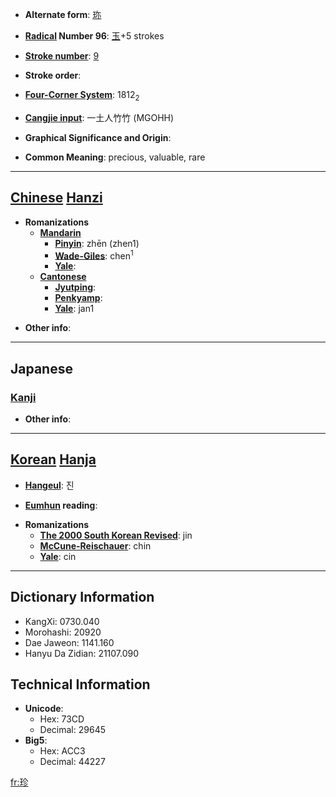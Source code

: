 * '''Alternate form''': [[珎]]

* '''[[Wiktionary:Chinese radical index| Radical]] Number 96''': [[Wiktionary:Chinese radical index 玉|玉]]+5 strokes

* '''[[Wiktionary:Chinese total strokes index|Stroke number]]''': [[Wiktionary:Chinese total strokes index 9|9]]

* '''Stroke order''': 

* '''[[Wiktionary:Chinese four corner index|Four-Corner System]]''': 1812<sub>2</sub>

* '''[[Wiktionary:Chinese Cangjie index|Cangjie input]]''': 一土人竹竹 (MGOHH)

* '''Graphical Significance and Origin''': 

* '''Common Meaning''': precious, valuable, rare

----

== [[Chinese]] [[Hanzi]] ==

* '''Romanizations'''
** '''[[Mandarin]]'''
*** '''[[Pinyin]]''': zhēn (zhen1)
*** '''[[Wade-Giles]]''': chen<sup>1</sup>
*** '''[[Yale]]''': 
** '''[[Cantonese]]'''
*** '''[[Jyutping]]''':
*** '''[[Penkyamp]]''': 
*** '''[[Yale]]''': jan1

* '''Other info''': 

----

==Japanese==
===[[Kanji]]===
{{kanji|on readings=[[ちん]] (chin)
|kun readings=[[めずらしい]] (mezurashii)
}}

* '''Other info''':  

----

== [[Korean]] [[Hanja]] ==

* '''[[Hangeul]]''': 진

* '''[[Eumhun]] reading''': 

* '''Romanizations'''
** '''[[The 2000 South Korean Revised Romanization|The 2000 South Korean Revised]]''': jin
** '''[[McCune-Reischauer]]''': chin
** '''[[Yale]]''': cin

----

== Dictionary Information ==

* KangXi: 0730.040
* Morohashi: 20920
* Dae Jaweon: 1141.160
* Hanyu Da Zidian: 21107.090

== Technical Information ==

* '''Unicode''':
** Hex: 73CD
** Decimal: 29645
* '''Big5''':
** Hex: ACC3
** Decimal: 44227

[[fr:珍]]